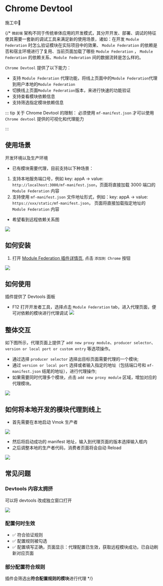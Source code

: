 # Chrome Devtool

施工中🚧


{/* `微前端` 架构不同于传统单体应用的开发模式，其分开开发、部署、调试的特征使其需要一套新的调试工具来满足新的使用场景，诸如：在开发 `Module Federation` 时怎么验证模块在实际项目中的效果、 `Module Federation` 的依赖是否和宿主环境进行了复用、当前页面加载了哪些 `Module Federation` ， `Module Federation` 的依赖关系、`Module Federation` 间的数据流转是怎么样的。

`Chrome Devtool` 提供了以下能力：

- 支持 `Module Federation` 代理功能，将线上页面中的`Module Federation`代理到用户本地的`Module Federation`
- 切换线上页面`Module Federation`版本，来进行快速的功能验证
- 支持查看模块依赖信息
- 支持筛选指定模块依赖信息

::: tip 关于 Chrome Devtool 的限制：
必须使用 `mf-manifest.json` 才可以使用 `Chrome devtool` 提供的可视化和代理能力

:::

## 使用场景

开发环境以及生产环境

- 已有模块需要代理，目前支持以下种场景：

1. 支持本地服务端口号，例如 key: appA -> value: `http://localhost:3000/mf-manifest.json`，页面将直接加载 3000 端口的 `Module Federation` 内容
2. 支持使用 `mf-manifest.json` 文件地址形式，例如：key: appA -> value: `https://xxx/static/mf-manifest.json`， 页面将直接加载指定地址的 `Module Federation` 内容

- 希望看到远程依赖关系图

![](@public/guide/chrome-devtools/features.png)

## 如何安装

1. 打开 [Module Federation 插件详情页](https://chromewebstore.google.com/detail/module-federation-live-re/likboddddbpaicmnhpddhhjeclggkejj?hl=zh-CN&utm_source=ext_sidebar), 点击 `添加到 Chrome` 按钮

![](@public/guide/chrome-devtools/chrome-store-add-devtool.png)

## 如何使用

插件提供了 Devtools 面板

- F12 打开开发者工具，选择点击 `Module Federation` tab，进入代理页面，便可对依赖的模块进行代理调试
  ![](@public/guide/chrome-devtools/open-devtools.png)

## 整体交互

如下图所示，代理页面上提供了 `add new proxy module`、`producer selector`、 `version or local port or custom entry` 等选项操作。

- 通过选择 `producer selector` 选择出目标页面需要代理的一个模块;
- 通过 `version or local port` 选择或者输入指定的地址（包括端口号和 `mf-manifest.json` 结尾的地址），进行代理操作;
- 如果需要同时代理多个模块，点击 `add new proxy module` 区域，增加对应的代理模块。

![](@public/guide/chrome-devtools/opereation-guide.png)

## 如何将本地开发的模块代理到线上

- 首先需要在本地启动 Vmok 生产者

![](@public/guide/chrome-devtools/dev-to-proxy.png)

- 然后将启动成功的 manifest 地址，输入到代理页面的版本选择输入框内
- 之后调整本地的生产者代码，消费者页面将会自动 Reload

![](@public/guide/chrome-devtools/proxy-to-local.png)

## 常见问题

### Devtools 内容太拥挤

可以将 devtools 改成独立窗口打开

![](@public/guide/chrome-devtools/split-window.png)

### 配置何时生效

- ✅ 符合验证规则
- ✅ 配置规则被勾选
- ✅ 配置填写正确，页面显示：代理配置已生效，获取远程模块成功，已自动刷新对应页面

### 部分配置符合规则

插件会筛选出**符合配置规则的模块**进行代理 */}
